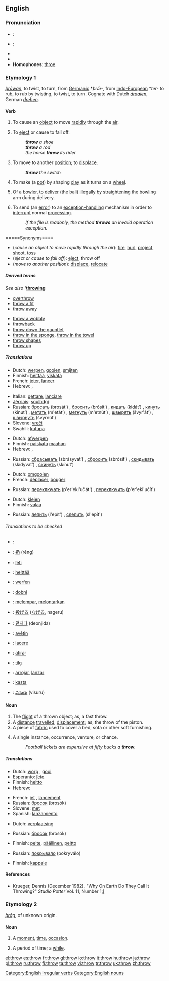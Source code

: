 ==English==
===Pronunciation===
*{{italbrac|UK}}: {{IPA|/θɹəʊ/}}
*{{italbrac|US}}: {{IPA|/θɻoʊ/}}
*{{audio|en-us-throw.ogg|Audio (US)}}
*{{rhymes|əʊ}}
*'''Homophones''': [[throe]]

===Etymology 1===
{{OE.}} ''[[þrawan|þrāwan]]'', to twist, to turn, from [[Germanic]] *''þrǣ-'', from [[Indo-European]] *''ter-'' to rub, to rub by twisting, to twist, to turn. Cognate with Dutch ''[[draaien]]'', German ''[[drehen]]''.

====Verb====
{{en-verb|throws|throwing|threw|thrown}}

#{{context|transitive}} To cause an [[object]] to move [[rapidly]] through the [[air]].
#{{context|transitive}} To [[eject]] or cause to fall off.
#:'''''throw''' a shoe''
#:'''''throw''' a rod''
#:''the horse '''threw''' its rider''
#{{context|transitive}} To move to another [[position]]; to [[displace]].
#: '''''throw''' the switch''
#{{italbrac|ceramics}} To make (a [[pot]]) by shaping [[clay]] as it turns on a [[wheel]].
#{{context|transitive|cricket}} Of a [[bowler]], to [[deliver]] (the ball) [[illegally]] by [[straighten]]ing the [[bowling]] arm during delivery.
#{{context|transitive|computing}} To send (an [[error]]) to an [[exception-handling]] mechanism in order to [[interrupt]] normal [[processing]].
#:''If the file is readonly, the method '''throws''' an invalid operation exception.''
<!--this is C++ or some other programming language; it's not English!
#:<code>''if(this.IsReadonly)''</code>
#::<code>'''''throw''' new System.InvalidOperationException("Cannot write to readonly file.");''</code>-->

=====Synonyms====
*(''cause an object to move rapidly through the air''): [[fire]], [[hurl]], [[project]], [[shoot]], [[toss]]
*(''eject or cause to fall off''): [[eject]], throw off
*(''move to another position''): [[displace]], [[relocate]]

=====Derived terms=====
''See also'' ''''[[throwing]]'''<!--eg, "throwing arm"-->
*[[overthrow]]
*[[throw a fit]]
*[[throw away]]
<!--"throw-away" (adjective) is derived from "throw away"-->
*[[throw a wobbly]]
*[[throwback]]
*[[throw down the gauntlet]]
*[[throw in the sponge]], [[throw in the towel]]
*[[throw shapes]]
*[[throw up]]

=====Translations=====
{{trans-top|cause an object to move rapidly through the air}}
*Dutch: [[werpen]], [[gooien]], [[smijten]]
*Finnish: [[heittää]], [[viskata]]
*French: [[jeter]], [[lancer#French|lancer]]
*Hebrew: {{he-translation|לזרוק|lizrók}}, {{he-translation|להעיף|leha`íf}}
{{trans-mid}}
*Italian: [[gettare]], [[lanciare]]
*[[Jèrriais]]: [[souîndgi]]
*Russian: [[бросать]] (brosát’) {{impf}}, [[бросить]] (brósit’) {{pf}}, [[кидать]] (kidát’) {{impf}}, [[кинуть]] (kínut’) {{pf}}, [[метать]] (m'etát’) {{impf}}, [[метнуть]] (m'etnút’) {{pf}}, [[швырять]] (švyr'át’) {{impf}}, [[швырнуть]] (švyrnút’) {{pf}}
*Slovene: [[vreči]]
*Swahili: [[kutupa]]
{{trans-bottom}}

{{trans-top|eject or cause to fall off}}
*Dutch: [[afwerpen]]
*Finnish: [[paiskata]] [[maahan]]
*Hebrew: {{he-translation|לזרוק|lizrók}}, {{he-translation|להעיף|leha`íf}}
{{trans-mid}}
*Russian: [[сбрасывать]] (sbrásyvat’) {{impf}}, [[сбросить]] (sbrósit’) {{pf}}, [[скидывать]] (skídyvat’) {{impf}}, [[скинуть]] (skínut’) {{pf}}
{{trans-bottom}}

{{trans-top|move to another position}}
*Dutch: [[omgooien]]
*French: [[déplacer]], [[bouger]]
{{trans-mid}}
*Russian: [[переключать]] (p'er'ekl'učát') {{impf}}, [[переключить]] (p'er'ekl'učít') {{pf}}
{{trans-bottom}}

{{trans-top|make (a pot) by shaping clay as it turns on a wheel}}
*Dutch: [[kleien]]
*Finnish: [[valaa]]
{{trans-mid}}
*Russian: [[лепить]] (l'epít') {{impf}}, [[слепить]] (sl'epít') {{pf}}
{{trans-bottom}}

{{trans-top|of a bowler, to deliver (the ball) illegally by straightening the bowling arm during delivery}}
{{trans-mid}}
{{trans-bottom}}

{{trans-top|computing: send (an error) to an exception-handling mechanism}}
{{trans-mid}}
{{trans-bottom}}

======Translations to be checked======
{{checktrans}}
*{{ttbc|Arabic}}: {{ARchar|[[رمى]]}} {{IPAchar|(rámma)}}
*{{ttbc|Chinese}}: [[扔]] (rēng)
*{{ttbc|Esperanto}}: [[ĵeti]]
*{{ttbc|Finnish}}: [[heittää]]
*{{ttbc|German}}: [[werfen]]
*{{ttbc|Hungarian}}: [[dobni]]
*{{ttbc|Indonesian}}: [[lempar|melempar]], [[lontar|melontarkan]]
*{{ttbc|Japanese}}: [[投げる]] ([[なげる]], nageru)
*{{ttbc|Korean}}: [[던지다]] (deonjida)
*{{ttbc|Kurdish}}: [[avêtin]]
*{{ttbc|Latin}}: [[iacere]]
*{{ttbc|Portuguese}}: [[atirar]]
*{{ttbc|Scottish Gaelic}}: [[tilg]]
*{{ttbc|Spanish}}: [[arrojar]], [[lanzar]]
*{{ttbc|Swedish}}: [[kasta]]
*{{ttbc|Telugu}}: [[విసురు]] (visuru)

====Noun====
{{en-noun}}

# The [[flight]] of a thrown object; as, a fast throw.
# A [[distance]] [[travel]]led; [[displace]]ment; as, the throw of the piston.
# A piece of [[fabric]] used to cover a bed, sofa or other soft furnishing.
#{{rfv-sense}} A single instance, occurrence, venture, or chance.
#:''Football tickets are expensive at fifty bucks a '''throw'''.''

=====Translations=====
{{trans-top|flight of a thrown object}}
*Dutch: [[worp]] {{m}}, [[gooi]] {{m}}
*Esperanto: [[ĵeto]]
*Finnish: [[heitto]]
*Hebrew: {{he-translation|זריקה|zriká}} {{f}}
{{trans-mid}}
*French: [[jet#French|jet]] {{m}}, [[lancement]] {{m}}
*Russian: [[бросок]] (brosók) {{m}}
*Slovene: [[met#Slovene|met]] {{m}}
*Spanish: [[lanzamiento]] {{m}}
{{trans-bottom}}

{{trans-top|a distance travelled}}
*Dutch: [[verplaatsing]] {{f}}
{{trans-mid}}
*Russian: [[бросок]] (brosók) {{m}}
{{trans-bottom}}

{{trans-top|piece of fabric used to cover a bed, sofa or other soft furnishing}}
*Finnish: [[peite]], [[päällinen]], [[peitto]]
{{trans-mid}}
*Russian: [[покрывало]] (pokryválo) {{n}}
{{trans-bottom}}

{{trans-top|single instance, occurrence, venture, or chance}}
*Finnish: [[kappale]]
{{trans-mid}}
{{trans-bottom}}

====References====
*Krueger, Dennis (December 1982). "Why On Earth Do They Call It Throwing?" ''Studio Potter'' Vol. 11, Number 1.[http://www.studiopotter.org/articles/?art=art0001]

===Etymology 2===
{{OE.}} ''[[þrag|þrāg]]'', of unknown origin.

====Noun====
{{en-noun}}

# {{obsolete}} A [[moment]], [[time]], [[occasion]].
# {{obsolete}} A period of time; a [[while]].

[[Category:English irregular verbs]]
[[Category:English nouns]]

[[el:throw]]
[[es:throw]]
[[fr:throw]]
[[gl:throw]]
[[io:throw]]
[[it:throw]]
[[hu:throw]]
[[ja:throw]]
[[pl:throw]]
[[ru:throw]]
[[fi:throw]]
[[ta:throw]]
[[vi:throw]]
[[tr:throw]]
[[uk:throw]]
[[zh:throw]]
